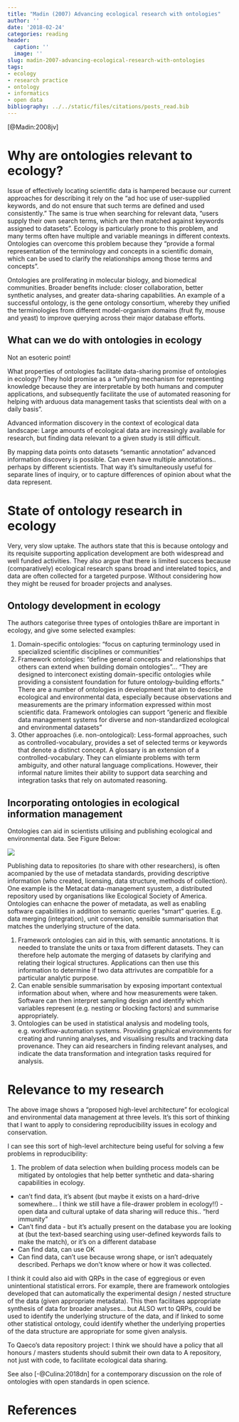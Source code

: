 ```yaml
---
title: "Madin (2007) Advancing ecological research with ontologies"
author: ''
date: '2018-02-24'
categories: reading
header:
  caption: ''
  image: ''
slug: madin-2007-advancing-ecological-research-with-ontologies
tags:
- ecology
- research practice
- ontology
- informatics
- open data
bibliography: ../../static/files/citations/posts_read.bib
---
```


[@Madin:2008jv]

# Why are ontologies relevant to ecology?

Issue of effectively locating scientific data is hampered because our current approaches for describing it rely on the "ad hoc use of user-supplied keywords, and do not ensure that such terms are defined and used consistently."
The same is true when searching for relevant data, "users supply their own search terms, which are then matched against keywords assigned to datasets". Ecology is particularly prone to this problem, and many terms often have multiple and variable meanings in different contexts. Ontologies can overcome this problem because they "provide a formal representation of the terminology and concepts in a scientific domain, which can be used to clarify the relationships among those terms and concepts".

Ontologies are proliferating in molecular biology, and biomedical communities. Broader benefits include: closer collaboration, better synthetic analyses, and greater data-sharing capabilities. An example of a successful ontology, is the gene ontology consortium, whereby they unified the terminologies from different model-organism domains (fruit fly, mouse and yeast) to improve querying across their major database efforts. 

## What can we do with ontologies in ecology

Not an esoteric point!

What properties of ontologies facilitate data-sharing promise of ontologies in ecology? They hold promise as a "unifying mechanism for representing knowledge because they are interpretable by both humans and computer applications, and subsequently facilitate the use of automated reasoning for helping with arduous data management tasks that scientists deal with on a daily basis".

Advanced information discovery in the context of ecological data landscape: Large amounts of ecological data are increasingly available for research, but finding data relevant to a given study is still difficult. 

By mapping data points onto datasets "semantic annotation" advanced information discovery is possible. Can even have multiple annotations.. perhaps by different scientists. That way it's simultaneously useful for separate lines of inquiry, or to capture differences of opinion about what the data represent.

# State of ontology research in ecology

Very, very slow uptake. The authors state that this is because ontology and its requisite supporting application development are both widespread and well funded activities. They also argue that there is limited success because (comparatively) ecological research spans broad and interelated topics, and data are often collected for a targeted purpose. Without considering how they might be reused for broader projects and analyses.

## Ontology development in ecology

The authors categorise three types of ontologies th8are are important in ecology, and give some selected examples:

1. Domain-specific ontologies: "focus on capturing terminology used in specialized scientific disciplines or communities"
2. Framework ontologies: "define general concepts and relationships that others can extend when building domain ontologies"... "They are designed to interconect existing domain-specific ontologies while providing a consistent foundation for future ontology-building efforts." There are a number of ontologies in development that aim to describe ecological and environmental data, especially because observations and measurements are the primary information expressed within most scientific data. Framework ontologies can support "generic and flexible data management systems for diverse and non-standardized ecological and environmental datasets"
3. Other approaches (i.e. non-ontological): Less-formal approaches, such as controlled-vocabulary, provides a set of selected terms or keywords that denote a distinct concept. A glossary is an extension of a controlled-vocabulary. They can elimiante problems with term ambiguity, and other natural language complications. However, their informal nature limites their ability to support data searching and integration tasks that rely on automated reasoning.

## Incorporating ontologies in ecological information management

Ontologies can aid in scientists utilising and publishing ecological and environmental data. See Figure Below:

![](https://github.com/egouldo/notebook_elise_gould/blob/master/static/img/Madin_et_al-2008.png)

Publishing data to repositories (to share with other researchers), is often acompanied by the use of metadata standards, providing descriptive information (who created, licensing, data structure, methods of collection). One example is the Metacat data-management syustem, a distributed repository used by organisations like Ecological Society of America. Ontologies can enhacne the power of metadata, as well as enabling software capabilities in addition to semantic queries "smart" queries. E.g. data merging (integration), unit conversion, sensible summarisation that matches the underlying structure of the data.

1. Framework ontologies can aid in this, with semantic annotations. It is needed to translate the units or taxa from different datasets. They can therefore help automate the merging of datasets by clarifying and relating their logical structures. Applications can then use this information to determine if two data attrivutes are compatible for a particular analytic purpose.
2. Can enable sensible summarisation by exposing important contextual information about when, where and how measurements were taken. Software can then interpret sampling design and identify which variables represent (e.g. nesting or blocking factors) and summarise appropriately.
3. Ontologies can be used in statistical analysis and modeling tools, e.g. workflow-automation systems. Providing graphical environments for creating and running analyses, and visualising results and tracking data provenance. They can aid researchers in finding relevant analyses, and indicate the data transformation and integration tasks required for analysis.

# Relevance to my research

The above image shows a "proposed high-level architecture" for ecological and environmental data management at three levels. It's this sort of thinking that I want to apply to considering reproducibility issues in ecology and conservation.

I can see this sort of high-level architecture being useful for solving a few problems in reproducibility:

1. The problem of data selection when building process models can be mitigated by ontologies that help better synthetic and data-sharing capabilities in ecology.

- can't find data, it's absent (but maybe it exists on a hard-drive somewhere... I think we still have a file-drawer problem in ecology!!) - open data and cultural uptake of data sharing will reduce this.. "herd immunity"
- Can't find data - but it's actually present on the database you are looking at (but the text-based searching using user-defined keywords fails to make the match), or it's on a different database
- Can find data, can use OK
- Can find data, can't use because wrong shape, or isn't adequately described. Perhaps we don't know where or how it was collected.

I think it could also aid with QRPs in the case of eggregious or even unintentional statistical errors. For example, there are framework ontologies developed that can automatically the experimental design / nested structure of the data (given appropriate metadata). This then facilitaes appropriate synthesis of data for broader analyses... but ALSO wrt to QRPs, could be used to identify the underlying structure of the data, and if linked to some other statistical ontology, could identify whether the underlying properties of the data structure are appropriate for some given analysis.

To Qaeco's data repository project: I think we should have a policy that all honours / masters students should submit their own data to A repository, not just with code, to facilitate ecological data sharing.

See also [-@Culina:2018dn] for a contemporary discussion on the role of ontologies with open standards in open science.

# References
